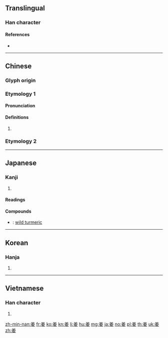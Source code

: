 {{character info/new}}
{{also|薑}}
==Translingual==

===Han character===
{{Han char|rn=38|rad=女|as=06|sn=9|four=80404|canj=TGV|ids=⿱𦍌女}}

====References====
* {{Han ref|kx=0259.200|dkj=06205|dj=0525.210|hdz=21047.110|uh=59DC|ud=23004|bh=ABB8|bd=43960}}

----

==Chinese==

===Glyph origin===
{{Han etym}}

===Etymology 1===
{{zh-forms}}

====Pronunciation====
{{zh-pron
|m=jiāng
|c=goeng1
|h=pfs=kiông
|mn=qz,tw,xm:kiong/zz:kiang/qz,xm:khiong/qz,xm:khiuⁿ/zz:kioⁿ
|cat=pn
|mc=y
|oc=y
}}

====Definitions====
{{zh-hanzi}}

# {{surname|lang=zh}}

===Etymology 2===
{{zh-see|薑||ginger}}

----

==Japanese==

===Kanji===
{{ja-kanji|grade=|rs=女06}}

# {{defn|lang=ja|sort=女06}}

====Readings====
{{ja-readings|goon=[[こう]] (kō)|kanon=[[きょう]] (kyō)|kun=[[つよい]] (tsuyoi)}}

====Compounds====
* {{ja-r|姜黄|きょうおう}}: [[wild turmeric]]

----

==Korean==

===Hanja===
{{ko-hanja|hangeul=강|rv=gang|mr=kang}}

# {{surname|lang=ko}}

----

==Vietnamese==

===Han character===
{{vi-hantu|[[khương]], [[cưng]], [[gừng]]|rs=女06}}

# {{defn|lang=vi|sort=女06}}

[[zh-min-nan:姜]]
[[fr:姜]]
[[ko:姜]]
[[kn:姜]]
[[li:姜]]
[[hu:姜]]
[[mg:姜]]
[[ja:姜]]
[[no:姜]]
[[pl:姜]]
[[th:姜]]
[[uk:姜]]
[[zh:姜]]